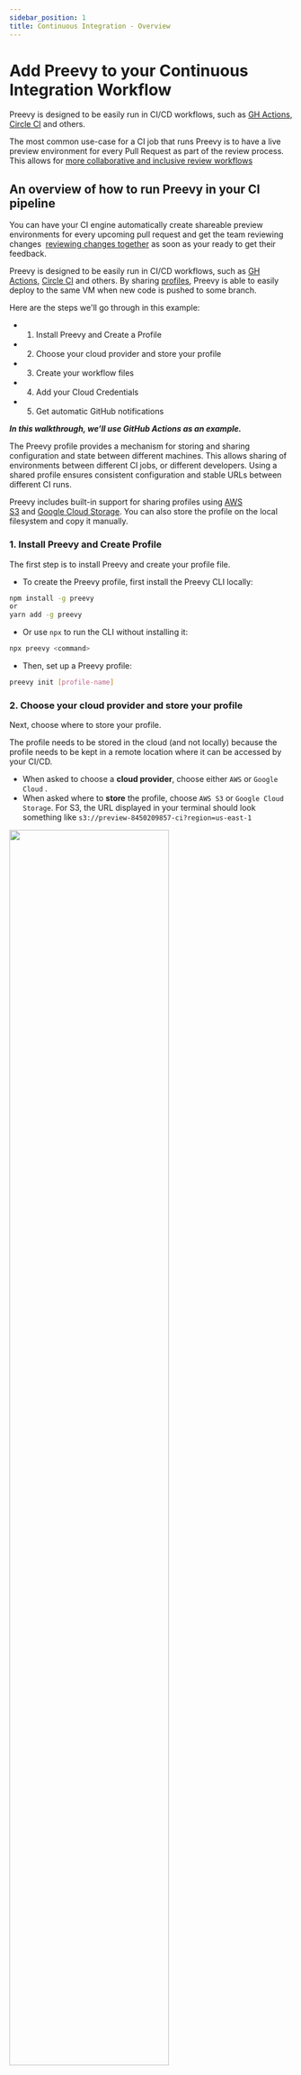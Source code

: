 ```yaml
---
sidebar_position: 1
title: Continuous Integration - Overview
---
```



# Add Preevy to your Continuous Integration Workflow

Preevy is designed to be easily run in CI/CD workflows, such as [GH Actions](https://github.com/features/actions), [Circle CI](https://circleci.com/) and others.

The most common use-case for a CI job that runs Preevy is to have a live preview environment for every Pull Request as part of the review process. This allows for [more collaborative and inclusive review workflows](/intro/motivation)


## An overview of how to run Preevy in your CI pipeline

You can have your CI engine automatically create shareable preview environments for every upcoming pull request and get the team reviewing changes  [reviewing changes together](https://preevy.dev/intro/motivation) as soon as your ready to get their feedback.

Preevy is designed to be easily run in CI/CD workflows, such as [GH Actions](https://github.com/features/actions), [Circle CI](https://circleci.com/) and others. By sharing [profiles](https://preevy.dev/intro/under-the-hood#profile-configuration), Preevy is able to easily deploy to the same VM when new code is pushed to some branch.

Here are the steps we'll go through in this example:

- 1. Install Preevy and Create a Profile
- 2. Choose your cloud provider and store your profile
- 3. Create your workflow files
- 4. Add your Cloud Credentials
- 5. Get automatic GitHub notifications

***In this walkthrough, we’ll use GitHub Actions as an example.***

The Preevy profile provides a mechanism for storing and sharing configuration and state between different machines. This allows sharing of environments between different CI jobs, or different developers. Using a shared profile ensures consistent configuration and stable URLs between different CI runs.

Preevy includes built-in support for sharing profiles using [AWS S3](https://aws.amazon.com/s3/) and [Google Cloud Storage](https://cloud.google.com/storage/). You can also store the profile on the local filesystem and copy it manually.


### 1. Install Preevy and Create Profile

The first step is to install Preevy and create your profile file.

- To create the Preevy profile, first install the Preevy CLI locally:

```bash
npm install -g preevy
or
yarn add -g preevy
```

- Or use `npx` to run the CLI without installing it:

```bash
npx preevy <command>

```

- Then, set up a Preevy profile:

```bash
preevy init [profile-name]

```

### 2. Choose your cloud provider and store your profile

Next, choose where to store your profile. 

The profile needs to be stored in the cloud (and not locally) because the profile needs to be kept in a remote location where it can be accessed by your CI/CD. 

- When asked to choose a **cloud provider**, choose either `AWS` or `Google Cloud` .
- When asked where to **store** the profile, choose `AWS S3` or `Google Cloud Storage`. For S3, the URL displayed in your terminal should look something like `s3://preview-8450209857-ci?region=us-east-1`

<img src={StoreInS3Screenshot} width="75%" />

<br />
<br />

- Add a repository variable named PREEVY_PROFILE_URL and set the value with the URL displayed in your terminal.

### 3. Create your workflow files

Next you need to create two workflow files. The `Deploy Preevy environment` workflow file will create the preview environments based on specific triggers. The `Teardown Preevy environment` workflow file will bring down the running preview environments.

- To create the `Deploy Preevy environment` workflow file, add the below workflow configuration by creating `preevy-up.yaml` file in the  `.github/workflows` directory:

```yaml
name: Deploy Preevy environment

on:
  pull_request:
    types:
      - opened
      - reopened
      - synchronize

permissions:
  id-token: write
  contents: read
  pull-requests: write

concurrency: preevy-${{ github.event.number }}

jobs:
  deploy:
    environment:
      name: pr-${{ github.event.number }}
      url: ${{ steps.store_url.outputs.url }}

    env:
      GITHUB_TOKEN: ${{ github.token }}

    runs-on: ubuntu-latest
    steps:
      - uses: actions/checkout@v3

      - name: 'Authenticate to Google Cloud'
        uses: 'google-github-actions/auth@v1'
        with:
          credentials_json: '${{ secrets.PREEVY_SA_KEY }}'

      - uses: livecycle/preevy-up-action@v1.2.0
        id: preevy_up
        with:
          profile-url: ${{ vars.PREEVY_PROFILE_URL }}
          # Set the compose files - comma separated
          docker-compose-yaml-paths: compose.yaml

      # Change `frontend` and `3000` in this step to your main service and port
      # This will appear as the GH environment URL
      - id: store_url
        name: Store URL of frontend
        run: |
          echo url=$(echo '${{ steps.preevy_up.outputs.urls-json }}' | jq -r '.[] | select(.service=="frontend" and .port==3000).url') >> "$GITHUB_OUTPUT"
```

- To create the `Teardown Preevy environment` workflow file, add the below workflow configuration by creating `preevy-down.yaml` file in the  `.github/workflows` directory:

```yaml
name: Teardown Preevy environment
on:
  pull_request:
    types:
      - closed

permissions:
  id-token: write
  contents: read

concurrency: preevy-${{ github.event.number }}

jobs:
  teardown:
    permissions: write-all
    runs-on: ubuntu-latest
    env:
      GITHUB_TOKEN: ${{ github.token }}

    steps:
      - uses: actions/checkout@v3

      - name: 'Authenticate to Google Cloud'
        uses: 'google-github-actions/auth@v1'
        with:
          credentials_json: '${{ secrets.PREEVY_SA_KEY }}'

      - uses: livecycle/preevy-down-action@latest
        with:
          profile-url: ${{ vars.PREEVY_PROFILE_URL }}
          args: "--wait --force"
```

- **Note:** The above workflow configuration example uses Google Cloud. If you are using AWS, use this configuration instead:

```yaml
- name: Configure AWS Credentials
      uses: aws-actions/configure-aws-credentials@v4
      with:
        role-to-assume: [your-aws-role]
        aws-region: [your-aws-region]
```

### 4. Add your Cloud Credentials

You need to add your cloud credentials so that your CI can use them in your workflow.

- Add a GitHub Actions Secrets with the name `PREEVY_SA_KEY` and the value set as your cloud credentials. For reference, see the Google Github Actions documentation [here](https://github.com/google-github-actions/auth).

### 5. Get Automatic GitHub Notifications

You’re all set! When you open a PR, Preevy will now build preview environments. You can also use the Preevy Github Plugin to post a GitHub notification with the links to each of the relevant services when they are available for review. Teammates can simply click these links and preview your latest changes in their browser. 